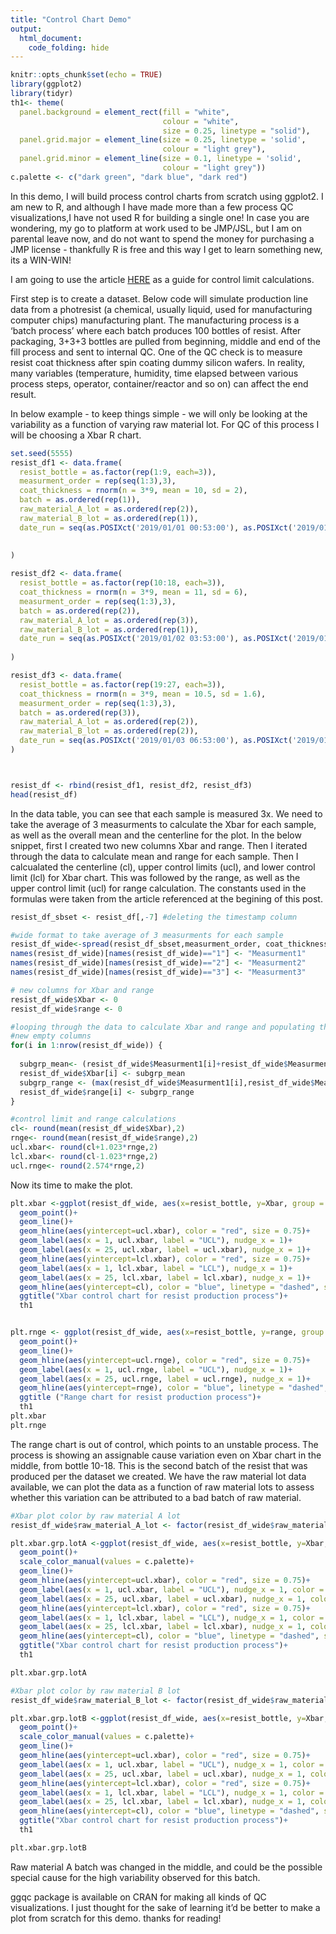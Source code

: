 ```yaml
---
title: "Control Chart Demo"
output:
  html_document:
    code_folding: hide
---
```


```r
knitr::opts_chunk$set(echo = TRUE)
library(ggplot2)
library(tidyr)
th1<- theme(
  panel.background = element_rect(fill = "white",
                                  colour = "white",
                                  size = 0.25, linetype = "solid"),
  panel.grid.major = element_line(size = 0.25, linetype = 'solid',
                                  colour = "light grey"), 
  panel.grid.minor = element_line(size = 0.1, linetype = 'solid',
                                  colour = "light grey"))
c.palette <- c("dark green", "dark blue", "dark red")
```

In this demo, I will build process control charts from scratch using ggplot2. I am new to R, and although I have made more than a few process QC visualizations,I have not used R for building a single one! In case you are wondering, my go to platform at work used to be JMP/JSL, but I am on parental leave now, and do not want to spend the money for purchasing a JMP license - thankfully R is free and this way I get to learn something new, its a WIN-WIN!

I am going to use the article [HERE](https://sixsigmastudyguide.com/x-bar-r-control-charts/) as a guide for control limit calculations.

First step is to create a dataset. Below code will simulate production line data from a photresist (a chemical, usually liquid, used for manufacturing computer chips) manufacturing plant. The manufacturing process is a 'batch process' where each batch produces 100 bottles of resist. After packaging, 3+3+3 bottles are pulled from beginning, middle and end of the fill process and sent to internal QC. One of the QC check is to measure resist coat thickness after spin coating dummy silicon wafers. In reality, many variables (temperature, humidity, time elapsed between various process steps, operator, container/reactor and so on) can affect the end result.  

In below example - to keep things simple -  we will only be looking at the variability as a function of varying raw material lot. For QC of this process I will be choosing a Xbar R chart. 
```r

set.seed(5555)
resist_df1 <- data.frame(
  resist_bottle = as.factor(rep(1:9, each=3)),
  measurment_order = rep(seq(1:3),3),
  coat_thickness = rnorm(n = 3*9, mean = 10, sd = 2),
  batch = as.ordered(rep(1)),
  raw_material_A_lot = as.ordered(rep(2)),
  raw_material_B_lot = as.ordered(rep(1)),
  date_run = seq(as.POSIXct('2019/01/01 00:53:00'), as.POSIXct('2019/01/02 02:53:00'), by="hour")
 
  
) 

resist_df2 <- data.frame(
  resist_bottle = as.factor(rep(10:18, each=3)),
  coat_thickness = rnorm(n = 3*9, mean = 11, sd = 6),
  measurment_order = rep(seq(1:3),3),
  batch = as.ordered(rep(2)),
  raw_material_A_lot = as.ordered(rep(3)),
  raw_material_B_lot = as.ordered(rep(1)),
  date_run = seq(as.POSIXct('2019/01/02 03:53:00'), as.POSIXct('2019/01/03 05:53:00'), by="hour")
  
) 

resist_df3 <- data.frame(
  resist_bottle = as.factor(rep(19:27, each=3)),
  coat_thickness = rnorm(n = 3*9, mean = 10.5, sd = 1.6),
  measurment_order = rep(seq(1:3),3),
  batch = as.ordered(rep(3)),
  raw_material_A_lot = as.ordered(rep(2)),
  raw_material_B_lot = as.ordered(rep(2)),
  date_run = seq(as.POSIXct('2019/01/03 06:53:00'), as.POSIXct('2019/01/04 08:53:00'), by="hour")
) 



resist_df <- rbind(resist_df1, resist_df2, resist_df3)
head(resist_df)
```

In the data table, you can see that each sample is measured 3x. We need to take the average of 3 measurments to calculate the Xbar for each sample, as well as the overall mean and the centerline for the plot.
In the below snippet, first I created two new columns Xbar and range. Then I iterated through the data to calculate mean and range for each sample. Then I calcualated the centerline (cl), upper control limits (ucl), and lower control limit (lcl) for Xbar chart. This was followed by the range, as well as the upper control limit (ucl) for range calculation. The constants used in the formulas were taken from the article referenced at the begining of this post.
```r
resist_df_sbset <- resist_df[,-7] #deleting the timestamp column

#wide format to take average of 3 measurments for each sample
resist_df_wide<-spread(resist_df_sbset,measurment_order, coat_thickness )
names(resist_df_wide)[names(resist_df_wide)=="1"] <- "Measurment1"
names(resist_df_wide)[names(resist_df_wide)=="2"] <- "Measurment2"
names(resist_df_wide)[names(resist_df_wide)=="3"] <- "Measurment3"

# new columns for Xbar and range
resist_df_wide$Xbar <- 0
resist_df_wide$range <- 0

#looping through the data to calculate Xbar and range and populating the 
#new empty columns
for(i in 1:nrow(resist_df_wide)) {
  
  subgrp_mean<- (resist_df_wide$Measurment1[i]+resist_df_wide$Measurment2[i]+resist_df_wide$Measurment3[i])/3
  resist_df_wide$Xbar[i] <- subgrp_mean
  subgrp_range <- (max(resist_df_wide$Measurment1[i],resist_df_wide$Measurment2[i],resist_df_wide$Measurment3[i]))-(min(resist_df_wide$Measurment1[i],resist_df_wide$Measurment2[i],resist_df_wide$Measurment3[i]))
  resist_df_wide$range[i] <- subgrp_range
}

#control limit and range calculations
cl<- round(mean(resist_df_wide$Xbar),2)
rnge<- round(mean(resist_df_wide$range),2)
ucl.xbar<- round(cl+1.023*rnge,2)
lcl.xbar<- round(cl-1.023*rnge,2)
ucl.rnge<- round(2.574*rnge,2)

```
Now its time to make the plot. 
```r
plt.xbar <-ggplot(resist_df_wide, aes(x=resist_bottle, y=Xbar, group = 1))+
  geom_point()+
  geom_line()+
  geom_hline(aes(yintercept=ucl.xbar), color = "red", size = 0.75)+
  geom_label(aes(x = 1, ucl.xbar, label = "UCL"), nudge_x = 1)+
  geom_label(aes(x = 25, ucl.xbar, label = ucl.xbar), nudge_x = 1)+
  geom_hline(aes(yintercept=lcl.xbar), color = "red", size = 0.75)+
  geom_label(aes(x = 1, lcl.xbar, label = "LCL"), nudge_x = 1)+
  geom_label(aes(x = 25, lcl.xbar, label = lcl.xbar), nudge_x = 1)+
  geom_hline(aes(yintercept=cl), color = "blue", linetype = "dashed", size = 0.5)+
  ggtitle("Xbar control chart for resist production process")+
  th1


plt.rnge <- ggplot(resist_df_wide, aes(x=resist_bottle, y=range, group = 1))+
  geom_point()+
  geom_line()+
  geom_hline(aes(yintercept=ucl.rnge), color = "red", size = 0.75)+
  geom_label(aes(x = 1, ucl.rnge, label = "UCL"), nudge_x = 1)+
  geom_label(aes(x = 25, ucl.rnge, label = ucl.rnge), nudge_x = 1)+
  geom_hline(aes(yintercept=rnge), color = "blue", linetype = "dashed", size = 0.5)+
  ggtitle ("Range chart for resist production process")+
  th1
plt.xbar
plt.rnge
```
The range chart is out of control, which points to an unstable process. The process is showing an assignable cause variation even on Xbar chart in the middle, from bottle 10-18. This is the second batch of the resist that was produced per the dataset we created. We have the raw material lot data available, we can plot the data as a function of raw material lots to assess whether this variation can be attributed to a bad batch of raw material. 

```r
#Xbar plot color by raw material A lot
resist_df_wide$raw_material_A_lot <- factor(resist_df_wide$raw_material_A_lot, levels = c('2','3'))

plt.xbar.grp.lotA <-ggplot(resist_df_wide, aes(x=resist_bottle, y=Xbar, group = 1, color = raw_material_A_lot))+
  geom_point()+
  scale_color_manual(values = c.palette)+
  geom_line()+
  geom_hline(aes(yintercept=ucl.xbar), color = "red", size = 0.75)+
  geom_label(aes(x = 1, ucl.xbar, label = "UCL"), nudge_x = 1, color = "black")+
  geom_label(aes(x = 25, ucl.xbar, label = ucl.xbar), nudge_x = 1, color = "black")+
  geom_hline(aes(yintercept=lcl.xbar), color = "red", size = 0.75)+
  geom_label(aes(x = 1, lcl.xbar, label = "LCL"), nudge_x = 1, color = "black")+
  geom_label(aes(x = 25, lcl.xbar, label = lcl.xbar), nudge_x = 1, color = "black")+
  geom_hline(aes(yintercept=cl), color = "blue", linetype = "dashed", size = 0.5)+
  ggtitle("Xbar control chart for resist production process")+
  th1

plt.xbar.grp.lotA

#Xbar plot color by raw material B lot
resist_df_wide$raw_material_B_lot <- factor(resist_df_wide$raw_material_B_lot, levels = c('1','2'))

plt.xbar.grp.lotB <-ggplot(resist_df_wide, aes(x=resist_bottle, y=Xbar, group = 1, color = raw_material_B_lot))+
  geom_point()+
  scale_color_manual(values = c.palette)+
  geom_line()+
  geom_hline(aes(yintercept=ucl.xbar), color = "red", size = 0.75)+
  geom_label(aes(x = 1, ucl.xbar, label = "UCL"), nudge_x = 1, color = "black")+
  geom_label(aes(x = 25, ucl.xbar, label = ucl.xbar), nudge_x = 1, color = "black")+
  geom_hline(aes(yintercept=lcl.xbar), color = "red", size = 0.75)+
  geom_label(aes(x = 1, lcl.xbar, label = "LCL"), nudge_x = 1, color = "black")+
  geom_label(aes(x = 25, lcl.xbar, label = lcl.xbar), nudge_x = 1, color = "black")+
  geom_hline(aes(yintercept=cl), color = "blue", linetype = "dashed", size = 0.5)+
  ggtitle("Xbar control chart for resist production process")+
  th1

plt.xbar.grp.lotB

```
Raw material A batch was changed in the middle, and could be the possible special cause for the high variability observed for this batch. 

ggqc package is available on CRAN for making all kinds of QC visualizations. I just thought for the sake of learning it'd be better to make a plot from scratch for this demo. thanks for reading!
